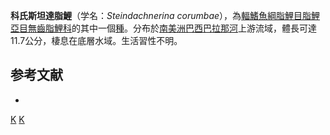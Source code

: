 {{Speciesbox 
| taxon = Steindachnerina corumbae
| status = NE
| status_system = IUCN3.1
| status_ref=<ref name=IUCN>{{IUCN|version=2009.2|assessors=Reis, R & Lima, F.|year=2009|id=167782|title=Steindachnerina corumbae|downloaded=2018-7-17}}</ref>
| authority = [[Pavanelli|Pavanelli]] & [[Britski|Britski]], 1999
| synonyms = 
}}
'''科氏斯坦達脂鯉'''（学名：''Steindachnerina corumbae''），為[[輻鰭魚綱|輻鰭魚綱]][[脂鯉目|脂鯉目]][[脂鯉亞目|脂鯉亞目]][[無齒脂鯉科|無齒脂鯉科]]的其中一個[[種|種]]。分布於[[南美洲|南美洲]][[巴西|巴西]][[巴拉那河|巴拉那河]]上游流域，體長可達11.7公分，棲息在底層水域。生活習性不明。

==参考文献==
{{refbegin}}
*{{FishBase_species|genus=Steindachnerina|species=corumbae|year=2013|month=8}}
{{refend}}
{{Taxonbar|from=Q6407808}}

[[Category:斯坦達脂鯉屬|K]]
[[Category:1999年描述的鱼类|K]]


{{魚類小作品}}